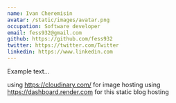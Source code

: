 ```yaml
---
name: Ivan Cheremisin
avatar: /static/images/avatar.png
occupation: Software developer
email: fess932@gmail.com
github: https://github.com/fess932
twitter: https://twitter.com/Twitter
linkedin: https://www.linkedin.com
---
```


Example text...

using https://cloudinary.com/ for image hosting
using https://dashboard.render.com for this static blog hosting
